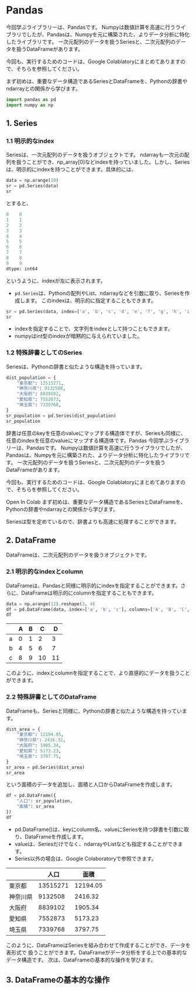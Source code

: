 
# Pandas

今回学ぶライブラリーは、Pandasです。
Numpyは数値計算を高速に行うライブラリでしたが、Pandasは、Numpyを元に構築された、よりデータ分析に特化したライブラリです。
一次元配列のデータを扱うSeriesと、二次元配列のデータを扱うDataFrameがあります。

今回も、実行するためのコードは、Google Colablatoryにまとめてありますので、そちらを参照してください。

<Colab url="https://colab.research.google.com/github/Yokomi422/Practical-Machine-Learning/blob/main/docs/00-python-libraries-intro/02pandas/01colab.ipynb" />


まず初めは、重要なデータ構造であるSeriesとDataFrameを、Pythonの辞書やndarrayとの関係から学びます。

```python
import pandas as pd
import numpy as np
```


## 1. Series


### 1.1 明示的なindex

Seriesは、一次元配列のデータを扱うオブジェクトです。
ndarrayも一次元の配列を扱うことができ、np_array[0]などindexを持っていました。しかし、Seriesは、明示的にindexを持つことができます。具体的には、

```python
data = np.arange(10)
sr = pd.Series(data)
sr
```

とすると、

```python
0    0
1    1
2    2
3    3
4    4
5    5
6    6
7    7
8    8
9    9
dtype: int64
```
というように、indexが左に表示されます。
- `pd.Series`は、Pythonの配列やList、ndarrayなどを引数に取り、Seriesを作成します。
このindexは、明示的に指定することもできます。

```python
sr = pd.Series(data, index=['a', 'b', 'c', 'd', 'e', 'f', 'g', 'h', 'i', 'j'])
sr
```
- indexを指定することで、文字列をindexとして持つこともできます。
- numpyはint型のindexが暗黙的に与えられていました。

### 1.2 特殊辞書としてのSeries

Seriesは、Pythonの辞書と似たような構造を持っています。

```python
dist_population = {
    "東京都": 13515271,
    "神奈川県": 9132508,
    "大阪府": 8839102,
    "愛知県": 7552873,
    "埼玉県": 7339768,
}
sr_population = pd.Series(dist_population)
sr_population
```

辞書は任意のkeyを任意のvalueにマップする構造体ですが、Seriesも同様に、任意のindexを任意のvalueにマップする構造体です。Pandas
今回学ぶライブラリーは、Pandasです。 Numpyは数値計算を高速に行うライブラリでしたが、Pandasは、Numpyを元に構築された、よりデータ分析に特化したライブラリです。 一次元配列のデータを扱うSeriesと、二次元配列のデータを扱うDataFrameがあります。

今回も、実行するためのコードは、Google Colablatoryにまとめてありますので、そちらを参照してください。

Open In Colab
まず初めは、重要なデータ構造であるSeriesとDataFrameを、Pythonの辞書やndarrayとの関係から学びます。


Seriesは型を定めているので、辞書よりも高速に処理することができます。

## 2. DataFrame

DataFrameは、二次元配列のデータを扱うオブジェクトです。

### 2.1 明示的なindexとcolumn

DataFrameは、Pandasと同様に明示的にindexを指定することができます。さらに、DataFrameは明示的にcolumnを指定することもできます。

```python
data = np.arange(12).reshape(3, 4)
df = pd.DataFrame(data, index=['a', 'b', 'c'], columns=['A', 'B', 'C', 'D'])
df
```

|   | A | B | C | D |
|---|---|---|---|---|
| a | 0 | 1 | 2 | 3 |
| b | 4 | 5 | 6 | 7 |
| c | 8 | 9 | 10| 11|

このように、indexとcolumnを指定することで、より直感的にデータを扱うことができます。


### 2.2 特殊辞書としてのDataFrame

DataFrameも、Seriesと同様に、Pythonの辞書と似たような構造を持っています。

```python
dist_area = {
    "東京都": 12194.05,
    "神奈川県": 2416.32,
    "大阪府": 1905.34,
    "愛知県": 5173.23,
    "埼玉県": 3797.75,
}
sr_area = pd.Series(dist_area)
sr_area
```

という面積のデータを追加し、面積と人口からDataFrameを作成します。

```python
df = pd.DataFrame({
    "人口": sr_population,
    "面積": sr_area
})
df
```

- pd.DataFrame()は、keyにcolumn名、valueにSeriesを持つ辞書を引数に取り、DataFrameを作成します。
- valueは、Seriesだけでなく、ndarrayやListなども指定することができます。
- Series以外の場合は、Google Colaboratoryで参照できます。


|      | 人口     | 面積     |
|------|----------|----------|
| 東京都  | 13515271 | 12194.05 |
| 神奈川県 | 9132508  | 2416.32  |
| 大阪府  | 8839102  | 1905.34  |
| 愛知県  | 7552873  | 5173.23  |
| 埼玉県  | 7339768  | 3797.75  |

このように、DataFrameはSeriesを組み合わせて作成することができ、データを表形式で
扱うことができます。DataFrameがデータ分析をする上での基本的なデータ構造です。
次は、DataFrameの基本的な操作を学びます。

## 3. DataFrameの基本的な操作


